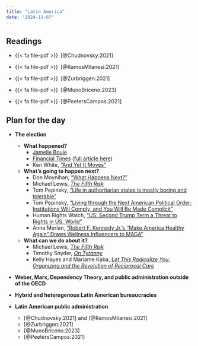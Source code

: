 ```yaml
---
title: "Latin America"
date: "2024-11-07"
---
```


## Readings


- {{< fa file-pdf >}}&ensp;[@Chudnovsky:2021]

- {{< fa file-pdf >}}&ensp;[@RamosMilanesi:2021]

- {{< fa file-pdf >}}&ensp;[@Zurbriggen:2021]

- {{< fa file-pdf >}}&ensp;[@MunoBriceno:2023]

- {{< fa file-pdf >}}&ensp;[@PeetersCampos:2021]


## Plan for the day

- **The election**

  - **What happened?**
    - [Jamelle Bouie](https://bsky.app/profile/jamellebouie.net/post/3laejmbmjgq2o)
    - [Financial Times](https://bsky.app/profile/jburnmurdoch.bsky.social/post/3lae62iuhaf22) ([full article here](https://archive.is/5yM7S))
    - Ken White, ["And Yet It Moves"](https://www.popehat.com/p/and-yet-it-moves)
  - **What's going to happen next?**
    - Don Moynihan, ["What Happens Next?"](https://donmoynihan.substack.com/p/what-happens-next)
    - Michael Lewis, [*The Fifth Risk*](https://www.amazon.com/Fifth-Risk-Michael-Lewis/dp/1324002646)
    - Tom Pepinsky, ["Life in authoritarian states is mostly boring and tolerable"](https://www.vox.com/the-big-idea/2017/1/9/14207302/authoritarian-states-boring-tolerable-fascism-trump)
    - Tom Pepinsky, ["Living through the Next American Political Order: Institutions Will Comply, and You Will Be Made Complicit"](https://tompepinsky.com/2024/11/06/living-through-the-next-american-political-order-institutions-will-comply-and-you-will-be-made-complicit/)
    - Human Rights Watch, ["US: Second Trump Term a Threat to Rights in US, World"](https://www.hrw.org/news/2024/11/06/us-second-trump-term-threat-rights-us-world-0)
    - Anna Merlan, ["Robert F. Kennedy Jr.’s “Make America Healthy Again” Draws Wellness Influencers to MAGA"](https://www.motherjones.com/politics/2024/10/robert-kennedy-donald-trump-make-america-healthy-again/)
  - **What can we do about it?**
    - Michael Lewis, [*The Fifth Risk*](https://www.amazon.com/Fifth-Risk-Michael-Lewis/dp/1324002646)
    - Timothy Snyder, [*On Tyranny*](https://timothysnyder.org/on-tyranny)
    - Kelly Hayes and Mariame Kaba, [*Let This Radicalize You: Organizing and the Revolution of Reciprocal Care*](https://www.amazon.com/gp/product/1642598275)

- **Weber, Marx, Dependency Theory, and public administration outside of the OECD**

- **Hybrid and heterogenous Latin American bureaucracies**

- **Latin American public administration**

  - [@Chudnovsky:2021] and [@RamosMilanesi:2021]
  - [@Zurbriggen:2021]
  - [@MunoBriceno:2023]
  - [@PeetersCampos:2021]
